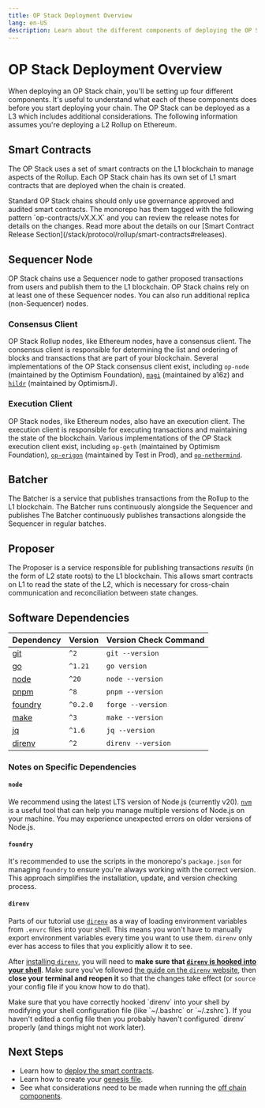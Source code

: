 ```yaml
---
title: OP Stack Deployment Overview
lang: en-US
description: Learn about the different components of deploying the OP Stack.
---
```



# OP Stack Deployment Overview

When deploying an OP Stack chain, you'll be setting up four different
components. It's useful to understand what each of these components does before
you start deploying your chain. The OP Stack can be deployed as a L3 which
includes additional considerations. The following information assumes you're
deploying a L2 Rollup on Ethereum.

## Smart Contracts

The OP Stack uses a set of smart contracts on the L1 blockchain to manage
aspects of the Rollup. Each OP Stack chain has its own set of L1 smart
contracts that are deployed when the chain is created.

<Callout type="warning">
  Standard OP Stack chains should only use governance approved and audited
  smart contracts. The monorepo has them tagged with the following pattern
  `op-contracts/vX.X.X` and you can review the release notes for details on the
  changes. Read more about the details on our [Smart Contract Release Section](/stack/protocol/rollup/smart-contracts#releases).
</Callout>

## Sequencer Node

OP Stack chains use a Sequencer node to gather proposed transactions from users
and publish them to the L1 blockchain. OP Stack chains rely on at least one of
these Sequencer nodes. You can also run additional replica (non-Sequencer)
nodes.

### Consensus Client

OP Stack Rollup nodes, like Ethereum nodes, have a consensus client. The
consensus client is responsible for determining the list and ordering of blocks
and transactions that are part of your blockchain. Several implementations of
the OP Stack consensus client exist, including `op-node` (maintained by the
Optimism Foundation), [`magi`](https://github.com/a16z/magi) (maintained by
a16z) and [`hildr`](https://github.com/optimism-java/hildr) (maintained by OptimismJ).

### Execution Client

OP Stack nodes, like Ethereum nodes, also have an execution client. The
execution client is responsible for executing transactions and maintaining the
state of the blockchain. Various implementations of the OP Stack execution
client exist, including `op-geth` (maintained by Optimism Foundation),
[`op-erigon`](https://github.com/testinprod-io/op-erigon)
(maintained by Test in Prod), and [`op-nethermind`](https://docs.nethermind.io/get-started/installing-nethermind/#supported-networks).

## Batcher

The Batcher is a service that publishes transactions from the Rollup to the L1
blockchain. The Batcher runs continuously alongside the Sequencer and publishes
The Batcher continuously publishes transactions alongside the Sequencer in regular batches.

## Proposer

The Proposer is a service responsible for publishing transactions *results* (in
the form of L2 state roots) to the L1 blockchain. This allows smart contracts
on L1 to read the state of the L2, which is necessary for cross-chain
communication and reconciliation between state changes.

## Software Dependencies

| Dependency                                                    | Version  | Version Check Command |
| ------------------------------------------------------------- | -------- | --------------------- |
| [git](https://git-scm.com/)                                   | `^2`     | `git --version`       |
| [go](https://go.dev/)                                         | `^1.21`  | `go version`          |
| [node](https://nodejs.org/en/)                                | `^20`    | `node --version`      |
| [pnpm](https://pnpm.io/installation)                          | `^8`     | `pnpm --version`      |
| [foundry](https://github.com/foundry-rs/foundry#installation) | `^0.2.0` | `forge --version`     |
| [make](https://linux.die.net/man/1/make)                      | `^3`     | `make --version`      |
| [jq](https://github.com/jqlang/jq)                            | `^1.6`   | `jq --version`        |
| [direnv](https://direnv.net)                                  | `^2`     | `direnv --version`    |

### Notes on Specific Dependencies

#### `node`

We recommend using the latest LTS version of Node.js (currently v20).
[`nvm`](https://github.com/nvm-sh/nvm) is a useful tool that can help you
manage multiple versions of Node.js on your machine. You may experience
unexpected errors on older versions of Node.js.

#### `foundry`

It's recommended to use the scripts in the monorepo's `package.json` for
managing `foundry` to ensure you're always working with the correct version.
This approach simplifies the installation, update, and version checking
process.

#### `direnv`

Parts of our tutorial use [`direnv`](https://direnv.net) as a way of loading
environment variables from `.envrc` files into your shell. This means you won't
have to manually export environment variables every time you want to use them.
`direnv` only ever has access to files that you explicitly allow it to see.

After [installing `direnv`](https://direnv.net/docs/installation.html), you
will need to **make sure that [`direnv` is hooked into your shell](https://direnv.net/docs/hook.html)**.
Make sure you've followed [the guide on the `direnv` website](https://direnv.net/docs/hook.html),
then **close your terminal and reopen it** so that the changes take effect (or
`source` your config file if you know how to do that).

<Callout>
  Make sure that you have correctly hooked `direnv` into your shell by modifying
  your shell configuration file (like `~/.bashrc` or `~/.zshrc`). If you haven't
  edited a config file then you probably haven't configured `direnv` properly
  (and things might not work later).
</Callout>

## Next Steps

*   Learn how to [deploy the smart contracts](/builders/chain-operators/deploy/smart-contracts).
*   Learn how to create your [genesis file](/builders/chain-operators/deploy/genesis).
*   See what considerations need to be made when running the [off chain
    components](/builders/chain-operators/deploy/off-chain).
